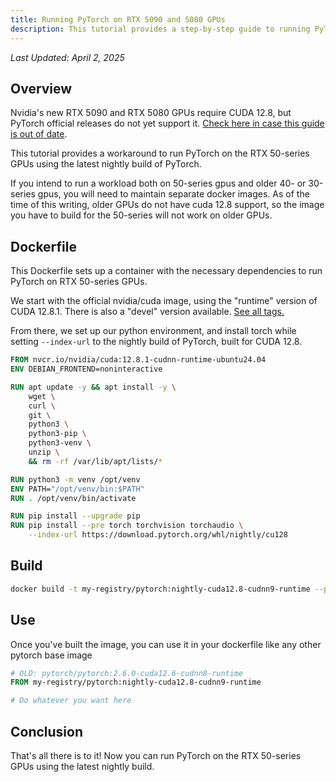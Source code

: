 ```yaml
---
title: Running PyTorch on RTX 5090 and 5080 GPUs
description: This tutorial provides a step-by-step guide to running PyTorch on the Nvidia RTX 50XX series GPUs
---
```


_Last Updated: April 2, 2025_

## Overview

Nvidia's new RTX 5090 and RTX 5080 GPUs require CUDA 12.8, but PyTorch official releases do not yet support it.
[Check here in case this guide is out of date](https://hub.docker.com/r/pytorch/pytorch/tags).

This tutorial provides a workaround to run PyTorch on the RTX 50-series GPUs using the latest nightly build of PyTorch.

<Info>
  If you intend to run a workload both on 50-series gpus and older 40- or 30-series gpus, you will need to maintain
  separate docker images. As of the time of this writing, older GPUs do not have cuda 12.8 support, so the image you
  have to build for the 50-series will not work on older GPUs.
</Info>

## Dockerfile

This Dockerfile sets up a container with the necessary dependencies to run PyTorch on RTX 50-series GPUs.

We start with the official nvidia/cuda image, using the "runtime" version of CUDA 12.8.1. There is also a "devel"
version available. [See all tags.](https://catalog.ngc.nvidia.com/orgs/nvidia/containers/cuda/tags)

From there, we set up our python environment, and install torch while setting `--index-url` to the nightly build of
PyTorch, built for CUDA 12.8.

```dockerfile
FROM nvcr.io/nvidia/cuda:12.8.1-cudnn-runtime-ubuntu24.04
ENV DEBIAN_FRONTEND=noninteractive

RUN apt update -y && apt install -y \
    wget \
    curl \
    git \
    python3 \
    python3-pip \
    python3-venv \
    unzip \
    && rm -rf /var/lib/apt/lists/*

RUN python3 -m venv /opt/venv
ENV PATH="/opt/venv/bin:$PATH"
RUN . /opt/venv/bin/activate

RUN pip install --upgrade pip
RUN pip install --pre torch torchvision torchaudio \
    --index-url https://download.pytorch.org/whl/nightly/cu128
```

## Build

```bash
docker build -t my-registry/pytorch:nightly-cuda12.8-cudnn9-runtime --push .
```

## Use

Once you've built the image, you can use it in your dockerfile like any other pytorch base image

```dockerfile
# OLD: pytorch/pytorch:2.6.0-cuda12.6-cudnn8-runtime
FROM my-registry/pytorch:nightly-cuda12.8-cudnn9-runtime

# Do whatever you want here
```

## Conclusion

That's all there is to it! Now you can run PyTorch on the RTX 50-series GPUs using the latest nightly build.
